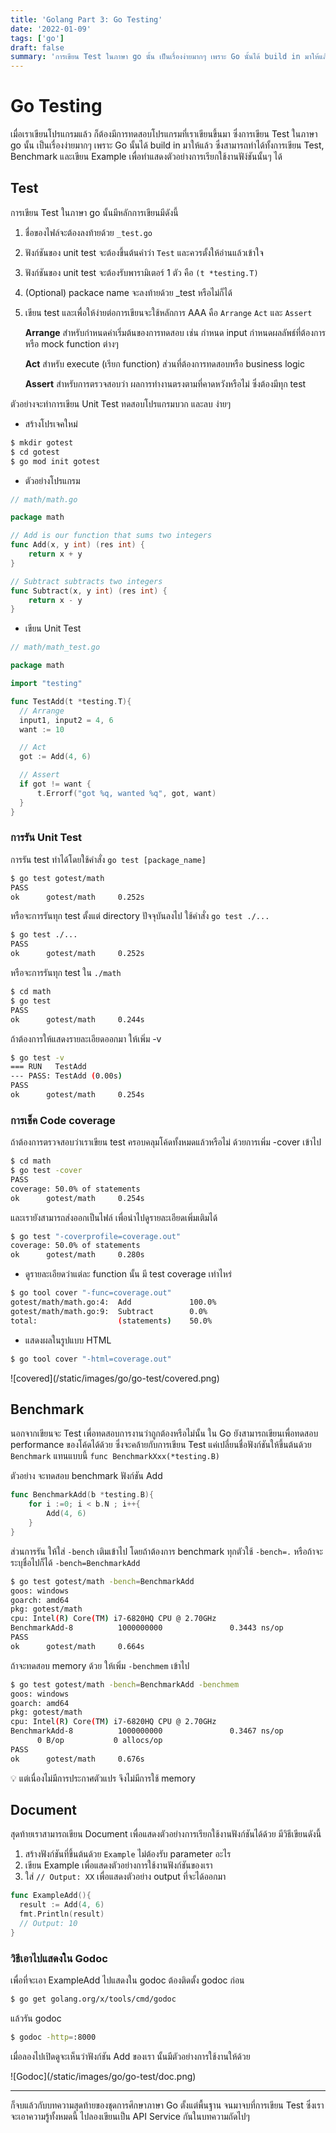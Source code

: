 ```yaml
---
title: 'Golang Part 3: Go Testing'
date: '2022-01-09'
tags: ['go']
draft: false
summary: 'การเขียน Test ในภาษา go นั้น เป็นเรื่องง่ายมากๆ เพราะ Go นั้นได้ build in มาให้แล้ว ซึ่งสามารถทำได้ทั้งการเขียน Test, Benchmark และเขียน Example'
---
```


# Go Testing

เมื่อเราเขียนโปรแกรมแล้ว ก็ต้องมีการทดสอบโปรแกรมที่เราเขียนขึ้นมา ซึ่งการเขียน Test ในภาษา go นั้น เป็นเรื่องง่ายมากๆ เพราะ Go นั้นได้ build in มาให้แล้ว ซึ่งสามารถทำได้ทั้งการเขียน Test, Benchmark และเขียน Example เพื่อทำแสดงตัวอย่างการเรียกใช้งานฟัง์ชันนั้นๆ ได้

## Test

การเขียน Test ในภาษา go นั้นมีหลักการเขียนมีดังนี้

1. ชื่อของไฟล์จะต้องลงท้ายด้วย `_test.go`
2. ฟังก์ชันของ unit test จะต้องขึ้นต้นคำว่า `Test` และควรตั้งให้อ่านแล้วเข้าใจ
3. ฟังก์ชันของ unit test จะต้องรับพารามิเตอร์ 1 ตัว คือ `(t *testing.T)`
4. (Optional) packace name จะลงท้ายด้วย \_test หรือไม่ก็ได้
5. เขียน test และเพื่อให้ง่ายต่อการเขียนจะใช้หลักการ AAA คือ `Arrange` `Act` และ `Assert`

   **Arrange** สำหรับกำหนดค่าเริ่มต้นของการทดสอบ เช่น กำหนด input กำหนดผลลัพธ์ที่ต้องการ หรือ mock function ต่างๆ

   **Act** สำหรับ execute (เรียก function) ส่วนที่ต้องการทดสอบหรือ business logic

   **Assert** สำหรับการตรวจสอบว่า ผลการทำงานตรงตามที่คาดหวังหรือไม่ ซึ่งต้องมีทุก test

ตัวอย่างจะทำการเขียน Unit Test ทดสอบโปรแกรมบวก และลบ ง่ายๆ

- สร้างโปรเจคใหม่

```bash
$ mkdir gotest
$ cd gotest
$ go mod init gotest
```

- ตัวอย่างโปรแกรม

```go
// math/math.go

package math

// Add is our function that sums two integers
func Add(x, y int) (res int) {
	return x + y
}

// Subtract subtracts two integers
func Subtract(x, y int) (res int) {
	return x - y
}
```

- เขียน Unit Test

```go
// math/math_test.go

package math

import "testing"

func TestAdd(t *testing.T){
  // Arrange
  input1, input2 = 4, 6
  want := 10

  // Act
  got := Add(4, 6)

  // Assert
  if got != want {
      t.Errorf("got %q, wanted %q", got, want)
  }
}
```

### การรัน Unit Test

การรัน test ทำได้โดยใช้คำสั่ง `go test [package_name]`

```bash
$ go test gotest/math
PASS
ok      gotest/math     0.252s
```

หรือจะการรันทุก test ตั้งแต่ directory ปัจจุบันลงไป ใช้คำสั่ง `go test ./...`

```bash
$ go test ./...
PASS
ok      gotest/math     0.252s
```

หรือจะการรันทุก test ใน `./math`

```bash
$ cd math
$ go test
PASS
ok      gotest/math     0.244s
```

ถ้าต้องการให้แสดงรายละเอียดออกมา ให้เพิ่ม -v

```bash
$ go test -v
=== RUN   TestAdd
--- PASS: TestAdd (0.00s)
PASS
ok      gotest/math     0.254s
```

### การเช็ค **Code coverage**

ถ้าต้องการตรวจสอบว่าเราเขียน test ครอบคลุมโค้ดทั้งหมดแล้วหรือไม่ ด้วยการเพิ่ม -cover เข้าไป

```bash
$ cd math
$ go test -cover
PASS
coverage: 50.0% of statements
ok      gotest/math     0.254s
```

และเรายังสามารถส่งออกเป็นไฟล์ เพื่อนำไปดูรายละเอียดเพิ่มเติมได้

```bash
$ go test "-coverprofile=coverage.out"
coverage: 50.0% of statements
ok      gotest/math     0.280s
```

- ดูรายละเอียดว่าแต่ละ function นั้น มี test coverage เท่าไหร่

```bash
$ go tool cover "-func=coverage.out"
gotest/math/math.go:4:  Add             100.0%
gotest/math/math.go:9:  Subtract        0.0%
total:                  (statements)    50.0%
```

- แสดงผลในรูปแบบ HTML

```bash
$ go tool cover "-html=coverage.out"
```

<div className="flex justify-center">
  <div>![covered](/static/images/go/go-test/covered.png)</div>
</div>

## Benchmark

นอกจากเขียนจะ Test เพื่อทดสอบการงานว่าถูกต้องหรือไม่นั้น ใน Go ยังสามารถเขียนเพื่อทดสอบ performance ของโค้ดได้ด้วย ซึ่งจะคล้ายกับการเขียน Test แค่เปลี่ยนชื่อฟังก์ชันให้ขึ้นต้นด้วย `Benchmark` แทนแบบนี้ `func BenchmarkXxx(*testing.B)`

ตัวอย่าง จะทดสอบ benchmark ฟังก์ชัน Add

```go
func BenchmarkAdd(b *testing.B){
    for i :=0; i < b.N ; i++{
        Add(4, 6)
    }
}
```

ส่วนการรัน ให้ใส่ `-bench` เติมเข้าไป โดยถ้าต้องการ benchmark ทุกตัวใช้ `-bench=.` หรือถ้าจะระบุชื่อไปก็ได้ `-bench=BenchmarkAdd`

```bash
$ go test gotest/math -bench=BenchmarkAdd
goos: windows
goarch: amd64
pkg: gotest/math
cpu: Intel(R) Core(TM) i7-6820HQ CPU @ 2.70GHz
BenchmarkAdd-8          1000000000               0.3443 ns/op
PASS
ok      gotest/math     0.664s
```

ถ้าจะทดสอบ memory ด้วย ให้เพิ่ม `-benchmem` เข้าไป

```bash
$ go test gotest/math -bench=BenchmarkAdd -benchmem
goos: windows
goarch: amd64
pkg: gotest/math
cpu: Intel(R) Core(TM) i7-6820HQ CPU @ 2.70GHz
BenchmarkAdd-8          1000000000               0.3467 ns/op
      0 B/op           0 allocs/op
PASS
ok      gotest/math     0.676s
```

<aside>
💡 แต่เนื่องไม่มีการประกาศตัวแปร จึงไม่มีการใช้ memory

</aside>

## Document

สุดท้ายเราสามารถเขียน Document เพื่อแสดงตัวอย่างการเรียกใช้งานฟังก์ชันได้ด้วย มีวิธีเขียนดังนี้

1. สร้างฟังก์ชันที่ขึ้นต้นด้วย `Example` ไม่ต้องรับ parameter อะไร
2. เขียน Example เพื่อแสดงตัวอย่างการใช้งานฟังก์ชันของเรา
3. ใส่ `// Output: XX` เพื่อแสดงตัวอย่าง output ที่จะได้ออกมา

```go
func ExampleAdd(){
  result := Add(4, 6)
  fmt.Println(result)
  // Output: 10
}
```

### วิธีเอาไปแสดงใน Godoc

เพื่อที่จะเอา ExampleAdd ไปแสดงใน godoc ต้องติดตั้ง godoc ก่อน

```bash
$ go get golang.org/x/tools/cmd/godoc
```

แล้วรัน godoc

```bash
$ godoc -http=:8000
```

เมื่อลองไปเปิดดูจะเห็นว่าฟังก์ชัน Add ของเรา นั้นมีตัวอย่างการใช้งานให้ด้วย

<div className="flex justify-center">
  <div>![Godoc](/static/images/go/go-test/doc.png)</div>
</div>

---

ก็จบแล้วกับบทความสุดท้ายของชุดการศึกษาภาษา Go ตั้งแต่พื้นฐาน จนมาจบที่การเขียน Test ซึ่งเราจะเอาความรู้ทั้งหมดนี้ ไปลองเขียนเป็น API Service กันในบทความถัดไปๆ
